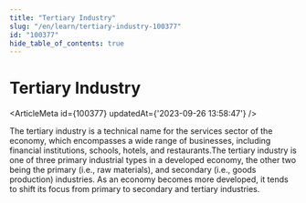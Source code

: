 ```yaml
---
title: "Tertiary Industry"
slug: "/en/learn/tertiary-industry-100377"
id: "100377"
hide_table_of_contents: true
---
```



# Tertiary Industry

<ArticleMeta id={100377} updatedAt={'2023-09-26 13:58:47'} />
<div className='border-solid border-b border-t-0 my-4 border-[var(--ifm-color-gray-300)]' />

The tertiary industry is a technical name for the services sector of the economy, which encompasses a wide range of businesses, including financial institutions, schools, hotels, and restaurants.The tertiary industry is one of three primary industrial types in a developed economy, the other two being the primary (i.e., raw materials), and secondary (i.e., goods production) industries. As an economy becomes more developed, it tends to shift its focus from primary to secondary and tertiary industries.
